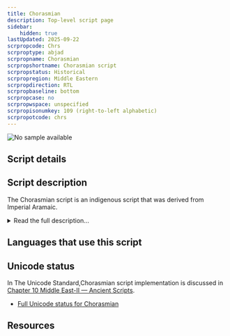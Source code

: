 ```yaml
---
title: Chorasmian
description: Top-level script page
sidebar:
    hidden: true
lastUpdated: 2025-09-22
scrpropcode: Chrs
scrproptype: abjad
scrpropname: Chorasmian
scrpropshortname: Chorasmian script
scrpropstatus: Historical
scrpropregion: Middle Eastern
scrpropdirection: RTL
scrpropbaseline: bottom
scrpropcase: no
scrpropwspace: unspecified
scrpropisonumkey: 109 (right-to-left alphabetic)
scrpropotcode: chrs
---
```



![No sample available](../images/nosample.png)



## Script details

<ScriptDetails />

## Script description

The Chorasmian script is an indigenous script that was derived from Imperial Aramaic.

<details>
<summary>Read the full description...</summary>It was used for writing the now-extinct Chorasmian language between the 2nd century BCE and the 8th-9th century CE, after which time the Chorasmian language was written using the Arabic script.

Chorasmian is a cursive joining <a href='/reference/glossary#abjad'>abjad</a> written from right to left, made up of 21 letters and 7 numbers. Letters are classified as dual-joining, right-joining, and non-joining. Dual-joining and right-joining letters have contextual shapes that are determined by adjacent letters.
</details>

## Languages that use this script

<WsList script='Chrs' wsMax='5' />

## Unicode status

In The Unicode Standard,Chorasmian script implementation is discussed in [Chapter 10 Middle East-II — Ancient Scripts](https://www.unicode.org/versions/latest/core-spec/chapter-10/#G43165).

- [Full Unicode status for Chorasmian](/scrlang/unicode/chrs-unicode)



## Resources

<ScriptResources detailSummary='seemore' />

